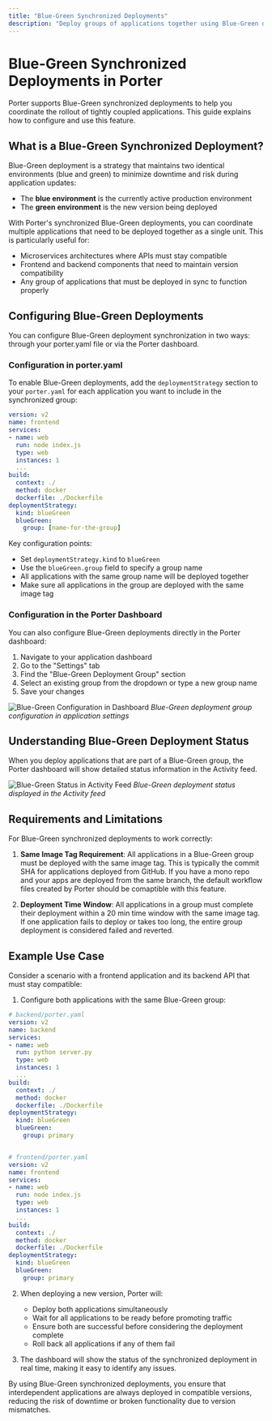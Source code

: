 ```yaml
---
title: "Blue-Green Synchronized Deployments"
description: "Deploy groups of applications together using Blue-Green deployment strategy"
---
```


# Blue-Green Synchronized Deployments in Porter

Porter supports Blue-Green synchronized deployments to help you coordinate the rollout of tightly coupled applications. This guide explains how to configure and use this feature.

## What is a Blue-Green Synchronized Deployment?

Blue-Green deployment is a strategy that maintains two identical environments (blue and green) to minimize downtime and risk during application updates:

- The **blue environment** is the currently active production environment
- The **green environment** is the new version being deployed

With Porter's synchronized Blue-Green deployments, you can coordinate multiple applications that need to be deployed together as a single unit. This is particularly useful for:

- Microservices architectures where APIs must stay compatible
- Frontend and backend components that need to maintain version compatibility
- Any group of applications that must be deployed in sync to function properly

## Configuring Blue-Green Deployments

You can configure Blue-Green deployment synchronization in two ways: through your porter.yaml file or via the Porter dashboard.

### Configuration in porter.yaml

To enable Blue-Green deployments, add the `deploymentStrategy` section to your `porter.yaml` for each application you want to include in the synchronized group:

```yaml
version: v2
name: frontend
services:
- name: web
  run: node index.js
  type: web
  instances: 1
  ...
build:
  context: ./
  method: docker
  dockerfile: ./Dockerfile
deploymentStrategy:
  kind: blueGreen
  blueGreen:
    group: [name-for-the-group]
```

Key configuration points:
- Set `deploymentStrategy.kind` to `blueGreen`
- Use the `blueGreen.group` field to specify a group name
- All applications with the same group name will be deployed together
- Make sure all applications in the group are deployed with the same image tag

### Configuration in the Porter Dashboard

You can also configure Blue-Green deployments directly in the Porter dashboard:

1. Navigate to your application dashboard
2. Go to the "Settings" tab
3. Find the "Blue-Green Deployment Group" section
4. Select an existing group from the dropdown or type a new group name
5. Save your changes

![Blue-Green Configuration in Dashboard](/images/deploying-applications/bluegreen-dashboard-configure.png)
*Blue-Green deployment group configuration in application settings*

## Understanding Blue-Green Deployment Status

When you deploy applications that are part of a Blue-Green group, the Porter dashboard will show detailed status information in the Activity feed. 

![Blue-Green Status in Activity Feed](/images/deploying-applications/bluegreen-status-progressing.png)
*Blue-Green deployment status displayed in the Activity feed*

## Requirements and Limitations

For Blue-Green synchronized deployments to work correctly:

1. **Same Image Tag Requirement**: All applications in a Blue-Green group must be deployed with the same image tag. This is typically the commit SHA for applications deployed from GitHub. If you have a mono repo and your apps are deployed from the same branch, the default workflow files created by Porter should be comaptible with this feature.

2. **Deployment Time Window**: All applications in a group must complete their deployment within a 20 min time window with the same image tag. If one application fails to deploy or takes too long, the entire group deployment is considered failed and reverted.


## Example Use Case

Consider a scenario with a frontend application and its backend API that must stay compatible:

1. Configure both applications with the same Blue-Green group:

```yaml
# backend/porter.yaml
version: v2
name: backend
services:
- name: web
  run: python server.py
  type: web
  instances: 1
  ...
build:
  context: ./
  method: docker
  dockerfile: ./Dockerfile
deploymentStrategy:
  kind: blueGreen
  blueGreen:
    group: primary


# frontend/porter.yaml
version: v2
name: frontend
services:
- name: web
  run: node index.js
  type: web
  instances: 1
  ...
build:
  context: ./
  method: docker
  dockerfile: ./Dockerfile
deploymentStrategy:
  kind: blueGreen
  blueGreen:
    group: primary
```

2. When deploying a new version, Porter will:
   - Deploy both applications simultaneously
   - Wait for all applications to be ready before promoting traffic
   - Ensure both are successful before considering the deployment complete
   - Roll back all applications if any of them fail

3. The dashboard will show the status of the synchronized deployment in real time, making it easy to identify any issues.

By using Blue-Green synchronized deployments, you ensure that interdependent applications are always deployed in compatible versions, reducing the risk of downtime or broken functionality due to version mismatches.
